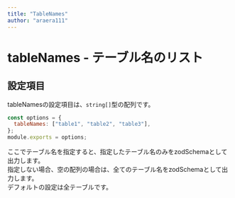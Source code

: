 ```yaml
---
title: "TableNames"
author: "araera111"
---
```


# tableNames - テーブル名のリスト

## 設定項目

tableNamesの設定項目は、`string[]`型の配列です。

```js
const options = {
  tableNames: ["table1", "table2", "table3"],
};
module.exports = options;
```

ここでテーブル名を指定すると、指定したテーブル名のみをzodSchemaとして出力します。  
指定しない場合、空の配列の場合は、全てのテーブル名をzodSchemaとして出力します。  
デフォルトの設定は全テーブルです。
